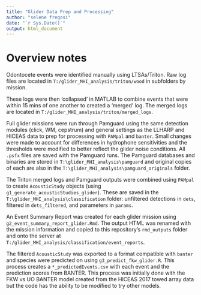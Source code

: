 ```yaml
---
title: "Glider Data Prep and Processing"
author: "selene fregosi"
date: "`r Sys.Date()`"
output: html_document
---
```


# Overview notes

Odontocete events were identified manually using LTSAs/Triton. Raw log files are located in `T:/glider_MHI_analysis/triton/wood` in subfolders by mission. 

These logs were then 'collapsed' in MATLAB to combine events that were within 15 mins of one another to created a 'merged' log. The merged logs are located in `T:/glider_MHI_analysis/triton/merged_logs`. 

Full glider missions were run through Pamguard using the same detection modules (click, WM, cepstrum) and general settings as the LLHARP and HICEAS data to prep for processing with `PAMpal` and `banter`. Small changes were made to account for differences in hydrophone sensitivities and the thresholds were modified to better reflect the glider noise conditions. All `.psfx` files are saved with the Pamguard runs. The Pamguard databases and binaries are stored in `T:\glider_MHI_analysis\pamguard` and original copies of each are also in the `T:\glider_MHI_analysis\pamguard_originals` folder. 

The Triton merged logs and Pamguard outputs were combined using `PAMpal` to create `AcousticStudy` objects (using `g1_generate_acousticStudies_glider`). These are saved in the `T:\glider_MHI_analysis\classification` folder: unfiltered detections in `dets`, filtered in `dets_filtered`, and parameters in `params`.

An Event Summary Report was created for each glider mission using `g2_event_summary_report_glider.Rmd`. The output HTML was renamed with the mission information and copied to this repository's `rmd_outputs` folder and onto the server at `T:/glider_MHI_analysis/classification/event_reports`. 

The filtered `AcousticStudy` was exported to a format compatible with `banter` and species were predicted on using `g3_predict_fkw_glider.R`. This process creates a `*_predictedEvents.csv` with each event and the prediction scores from BANTER. This process was initially done with the FKW vs UO BANTER model created from the HICEAS 2017 towed array data but the code has the ability to be modified to try other models. 


